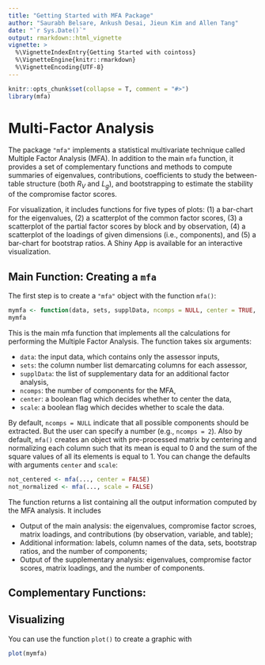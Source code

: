 ```yaml
---
title: "Getting Started with MFA Package"
author: "Saurabh Belsare, Ankush Desai, Jieun Kim and Allen Tang"
date: "`r Sys.Date()`"
output: rmarkdown::html_vignette
vignette: >
  %\VignetteIndexEntry{Getting Started with cointoss}
  %\VignetteEngine{knitr::rmarkdown}
  %\VignetteEncoding{UTF-8}
---
```


```r
knitr::opts_chunk$set(collapse = T, comment = "#>")
library(mfa)
```

# Multi-Factor Analysis

The package `"mfa"` implements a statistical multivariate technique called Multiple Factor Analysis (MFA). In addition to the main `mfa` function, it provides a set of complementary functions and methods to compute summaries of eigenvalues, contributions, coefficients to study the between-table structure (both $R_V$ and $L_g$), and bootstrapping to estimate the stability of the compromise factor scores. 


For visualization, it includes functions for five types of plots: (1) a bar-chart for the eigenvalues, (2) a scatterplot of the common factor scores, (3) a scatterplot of the partial factor scores by block and by observation, (4) a scatterplot of the loadings of given dimensions (i.e., components), and (5) a bar-chart for bootstrap ratios. A Shiny App is available for an interactive visualization.  


## Main Function: Creating a `mfa`

The first step is to create a `"mfa"` object with the function `mfa()`:

```r
mymfa <- function(data, sets, supplData, ncomps = NULL, center = TRUE, scale = TRUE)
mymfa
```

This is the main mfa function that implements all the calculations for performing the Multiple Factor Analysis. The function takes six arguments:

- `data`: the input data, which contains only the assessor inputs,
- `sets`: the column number list demarcating columns for each assessor,
- `supplData`: the list of supplementary data for an additional factor analysis,
- `ncomps`: the number of components for the MFA,
- `center`: a boolean flag which decides whether to center the data,
- `scale`: a boolean flag which decides whether to scale the data.


By default, `ncomps = NULL` indicate that all possible components should be extracted. But the user can specify a number (e.g., `ncomps = 2`). Also by default, `mfa()` creates an object with pre-processed matrix by centering and normalizing each column such that its mean is equal to 0 and the sum of the square values of all its elements is equal to 1. You can change the defaults with arguments `center` and `scale`:

```r
not_centered <- mfa(..., center = FALSE)
not_normalized <- mfa(..., scale = FALSE)
```


The function returns a list containing all the output information computed by the MFA analysis. It includes 

* Output of the main analysis: the eigenvalues, compromise factor scroes, matrix loadings, and contributions (by observation, variable, and table);
* Additional information: labels, column names of the data, sets, bootstrap ratios, and the number of components; 
* Output of the supplementary analysis: eigenvalues, compromise factor scores, matrix loadings, and the number of components. 


## Complementary Functions: 


## Visualizing 

You can use the function `plot()` to create a graphic with
```r
plot(mymfa)
```




